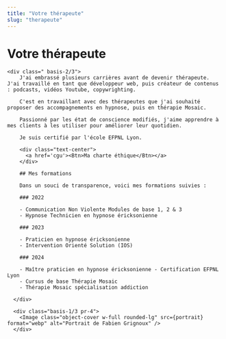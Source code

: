```yaml
---
title: "Votre thérapeute"
slug: "therapeute"
---
```



# Votre thérapeute

<section>
  <div class="md:flex md:flex-row">

    <div class=" basis-2/3">
        J'ai embrassé plusieurs carrières avant de devenir thérapeute. J'ai travaillé en tant que développeur web, puis créateur de contenus : podcasts, vidéos Youtube, copywrighting.

        C'est en travaillant avec des thérapeutes que j'ai souhaité proposer des accompagnements en hypnose, puis en thérapie Mosaic.

        Passionné par les état de conscience modifiés, j'aime apprendre à mes clients à les utiliser pour améliorer leur quotidien.

        Je suis certifié par l'école EFPNL Lyon.

        <div class="text-center">
          <a href='cgu'><Btn>Ma charte éthique</Btn></a>
        </div>

        ## Mes formations

        Dans un souci de transparence, voici mes formations suivies :

        ### 2022

        - Communication Non Violente Modules de base 1, 2 & 3
        - Hypnose Technicien en hypnose éricksonienne

        ### 2023

        - Praticien en hypnose éricksonienne
        - Intervention Orienté Solution (IOS)

        ### 2024

        - Maître praticien en hypnose éricksonienne - Certification EFPNL Lyon
        - Cursus de base Thérapie Mosaic
        - Thérapie Mosaic spécialisation addiction

      </div>

      <div class="basis-1/3 pr-4">
        <Image class="object-cover w-full rounded-lg" src={portrait} format="webp" alt="Portrait de Fabien Grignoux" />
      </div>

  </div>
</section>
